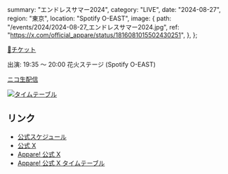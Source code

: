  summary: "エンドレスサマー2024",
  category: "LIVE",
  date: "2024-08-27",
  region: "東京",
  location: "Spotify O-EAST",
  image: {
    path: "/events/2024/2024-08-27_エンドレスサマー2024.jpg",
    ref: "https://x.com/official_appare/status/1816081015502430251",
  },
};


[🎫チケット](https://ticketdive.com/event/heroinessummer2024)

出演: 19:35 ～ 20:00 花火ステージ (Spotify O-EAST)

[ニコ生配信](https://live.nicovideo.jp/watch/lv345611141)

[<img src="/events/2024/2024-08-27_エンドレスサマー2024_タイムテーブル.jpg" alt="タイムテーブル" />](/events/2024/2024-08-27_エンドレスサマー2024_タイムテーブル.jpg)

## リンク

* [公式スケジュール](https://takanenonadeshiko.jp/events/event/エンドレスサマー2024/)
* [公式 X](https://x.com/takanenofficial/status/1817417447747543043)
* [Appare! 公式 X](https://x.com/official_appare/status/1816081015502430251)
* [Appare! 公式 X タイムテーブル](https://x.com/official_appare/status/1825867137715786161)
